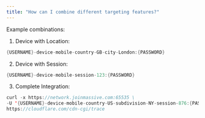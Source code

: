```yaml
---
title: "How can I combine different targeting features?"
---
```


Example combinations:

1. Device with Location:

```java
{USERNAME}-device-mobile-country-GB-city-London:{PASSWORD}
```

2. Device with Session:

```java
{USERNAME}-device-mobile-session-123:{PASSWORD}
```

3. Complete Integration:

```java
curl -x https://network.joinmassive.com:65535 \
-U '{USERNAME}-device-mobile-country-US-subdivision-NY-session-876:{PASSWORD}' \
https://cloudflare.com/cdn-cgi/trace
```